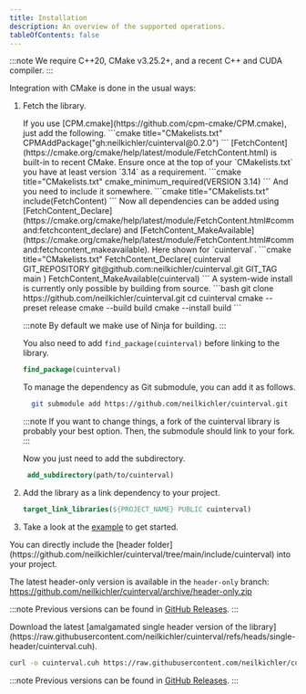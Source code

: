 ```yaml
---
title: Installation
description: An overview of the supported operations.
tableOfContents: false
---
```



:::note
We require C++20, CMake v3.25.2+, and a recent C++ and CUDA compiler.
:::

<Tabs>
  <TabItem label="CMake Project">
Integration with CMake is done in the usual ways:

<Steps>

1. Fetch the library.

   <Tabs>

   <TabItem label="CPM">
    If you use [CPM.cmake](https://github.com/cpm-cmake/CPM.cmake), just add the following.
    ```cmake title="CMakelists.txt"
    CPMAddPackage("gh:neilkichler/cuinterval@0.2.0")
    ```

   </TabItem>

   <TabItem label="FetchContent">
    [FetchContent](https://cmake.org/cmake/help/latest/module/FetchContent.html) is built-in to recent CMake.
    Ensure once at the top of your `CMakelists.txt` you have at least version `3.14` as a requirement.
    ```cmake title="CMakelists.txt"
    cmake_minimum_required(VERSION 3.14)
    ```
    And you need to include it somewhere.
    ```cmake title="CMakelists.txt"
       include(FetchContent)
    ```
    Now all dependencies can be added using [FetchContent_Declare](https://cmake.org/cmake/help/latest/module/FetchContent.html#command:fetchcontent_declare)
    and [FetchContent_MakeAvailable](https://cmake.org/cmake/help/latest/module/FetchContent.html#command:fetchcontent_makeavailable). Here shown for `cuinterval`.
    ```cmake title="CMakelists.txt"
    FetchContent_Declare(
      cuinterval
      GIT_REPOSITORY git@github.com:neilkichler/cuinterval.git
      GIT_TAG main
    )
    FetchContent_MakeAvailable(cuinterval)
    ```

   </TabItem>

   <TabItem label="System-wide">
      A system-wide install is currently only possible by building from source.
      ```bash
      git clone https://github.com/neilkichler/cuinterval.git
      cd cuinterval
      cmake --preset release
      cmake --build build
      cmake --install build
      ```

      :::note
      By default we make use of Ninja for building.
      :::

      You also need to add `find_package(cuinterval)` before linking to the library.
      ```cmake title="CMakelists.txt"
      find_package(cuinterval)
      ```
   </TabItem>

   
   <TabItem label="Git submodule">
    To manage the dependency as Git submodule, you can add it as follows.

    ```bash
      git submodule add https://github.com/neilkichler/cuinterval.git
    ```

   :::note
   If you want to change things, a fork of the cuinterval library is probably your best option. Then, the submodule should link to your fork.
   :::

   Now you just need to add the subdirectory.
   ```cmake title="CMakelists.txt"
    add_subdirectory(path/to/cuinterval)
   ```
   </TabItem>

   </Tabs>

2. Add the library as a link dependency to your project.
    ```cmake title="CMakelists.txt"
    target_link_libraries(${PROJECT_NAME} PUBLIC cuinterval)
    ```

3. Take a look at the [example](/starlight-docs-example/guides/example) to get started.

</Steps>
  
  </TabItem>

  <TabItem label="Header-only">
  You can directly include the [header folder](https://github.com/neilkichler/cuinterval/tree/main/include/cuinterval) into your project.
  
  The latest header-only version is available in the `header-only` branch:
  https://github.com/neilkichler/cuinterval/archive/header-only.zip
  
  :::note
  Previous versions can be found in [GitHub Releases](https://github.com/neilkichler/cuinterval/releases).
  :::
  </TabItem>

  <TabItem label="Single Header">
  Download the latest [amalgamated single header version of the library](https://raw.githubusercontent.com/neilkichler/cuinterval/refs/heads/single-header/cuinterval.cuh).
  
  ```bash
  curl -o cuinterval.cuh https://raw.githubusercontent.com/neilkichler/cuinterval/refs/heads/single-header/cuinterval.cuh
  ```

  :::note
  Previous versions can be found in [GitHub Releases](https://github.com/neilkichler/cuinterval/releases).
  :::
  </TabItem>
  
</Tabs>